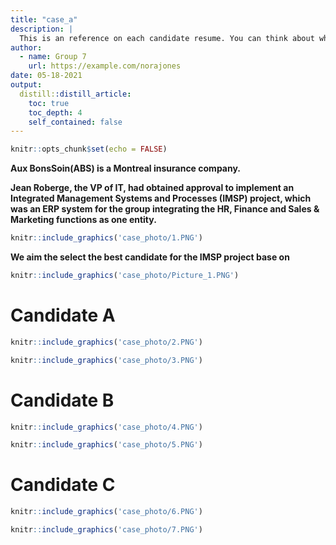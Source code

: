 ```yaml
---
title: "case_a"
description: |
  This is an reference on each candidate resume. You can think about which candidate is best fit for the IT project in your mind. We will have a survey discussion on our presentation Q&A part.
author:
  - name: Group 7
    url: https://example.com/norajones
date: 05-18-2021
output:
  distill::distill_article:
    toc: true
    toc_depth: 4
    self_contained: false
---
```



```r
knitr::opts_chunk$set(echo = FALSE)
```


**Aux BonsSoin(ABS) is a Montreal insurance company.**

**Jean Roberge, the VP of IT, had obtained approval to implement an Integrated Management Systems and Processes (IMSP) project, which was an ERP system for the group integrating the HR, Finance and Sales & Marketing functions as one entity.**

```r
knitr::include_graphics('case_photo/1.PNG')
```


**We aim the select the best candidate for the IMSP project base on**

```r
knitr::include_graphics('case_photo/Picture_1.PNG')
```

# Candidate A
```r
knitr::include_graphics('case_photo/2.PNG')
```

```r
knitr::include_graphics('case_photo/3.PNG')
```


# Candidate B

```r
knitr::include_graphics('case_photo/4.PNG')
```

```r
knitr::include_graphics('case_photo/5.PNG')
```

# Candidate C

```r
knitr::include_graphics('case_photo/6.PNG')
```

```r
knitr::include_graphics('case_photo/7.PNG')
```
